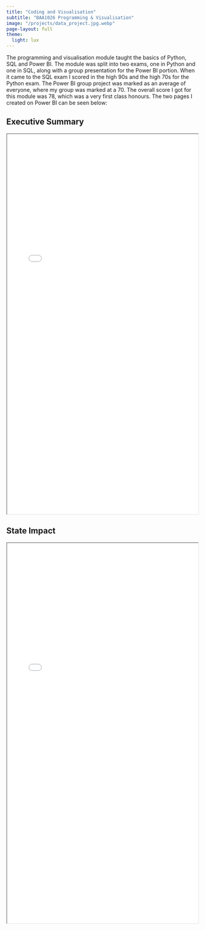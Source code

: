 ```yaml
---
title: "Coding and Visualisation"
subtitle: "BAA1026 Programming & Visualisation"
image: "/projects/data_project.jpg.webp"
page-layout: full
theme:
  light: lux
---
```

The programming and visualisation module taught the basics of Python, SQL and Power BI. The module was split into two exams, one in Python and one in SQL, along with a group presentation for the Power BI portion. When it came to the SQL exam I scored in the high 90s and the high 70s for the Python exam. The Power BI group project was marked as an average of everyone, where my group was marked at a 70. The overall score I got for this module was 78, which was a very first class honours. The two pages I created on Power BI can be seen below:

## Executive Summary
<iframe width="100%" height="1000" src=sumdashboard.png> </iframe>

## State Impact
<iframe width="100%" height="1000" src=state.png> </iframe>